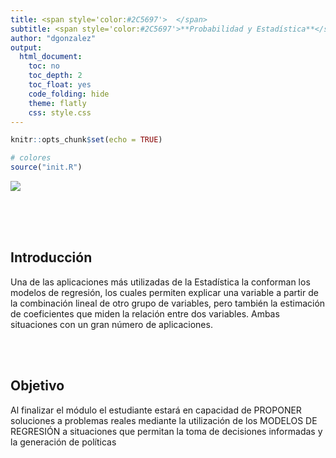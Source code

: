 ```yaml
---
title: <span style='color:#2C5697'>  </span>
subtitle: <span style='color:#2C5697'>**Probabilidad y Estadística**</span> 
author: "dgonzalez"
output:
  html_document:
    toc: no
    toc_depth: 2
    toc_float: yes
    code_folding: hide
    theme: flatly
    css: style.css
---
```



```r
knitr::opts_chunk$set(echo = TRUE)

# colores
source("init.R")

```

![](img/banner05.png)

<br/><br/><br/>

<div class="highlight-box">
# **Introducción**

Una de las aplicaciones más utilizadas de la Estadística la conforman los modelos de regresión, los cuales permiten explicar una variable a partir de la combinación  lineal de otro  grupo de variables, pero también  la estimación de  coeficientes que miden la relación  entre dos variables.  Ambas situaciones con un gran número de aplicaciones.

</div>

<br/><br/>

<div class="highlight-box">
# **Objetivo**

Al finalizar el módulo el estudiante estará en capacidad de PROPONER soluciones a problemas reales mediante la utilización de los MODELOS DE REGRESIÓN a situaciones que permitan la toma de decisiones informadas y la generación de políticas

</div>



